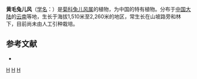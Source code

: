 {{Speciesbox
| taxon = Ainsliaea fulvipes
| binomial_authority = J. E. Jeffrey et W. W. Smith.
}}

'''黄毛兔儿风'''（[[学名|学名]]：{{lang|la|''Ainsliaea fulvipes''}}）是[[菊科|菊科]][[兔儿风属|兔儿风属]]的植物，为中国的特有植物。分布于[[中国大陆|中国大陆]]的[[云南|云南]]等地，生长于海拔1,510米至2,260米的地区，常生长在山坡路旁和林下，目前尚未由人工引种栽培。

== 参考文献 ==
<div class="references-small">
* {{cite web| url =http://www.bioinfo.cn/db05/KmzwSpecies.php?action=view&id=4064| title =黄毛兔儿风| work =《中国高等植物数据库全库》| publisher =中国科学院微生物研究所| author =昆明植物研究所| accessdate =2009-02-24| deadurl =yes| archiveurl =https://web.archive.org/web/20160305102256/http://www.bioinfo.cn/db05/KmzwSpecies.php?action=view&id=4064| archivedate =2016-03-05}}
</div>

{{Taxonbar}}
[[Category:兔儿风属|H]]
[[Category:中國特有植物|H]]
[[Category:云南植物|H]]